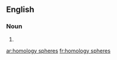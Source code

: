 ==English==

===Noun===
{{head|en|noun plural form}}

# {{plural of|homology sphere|lang=en}}

[[ar:homology spheres]]
[[fr:homology spheres]]